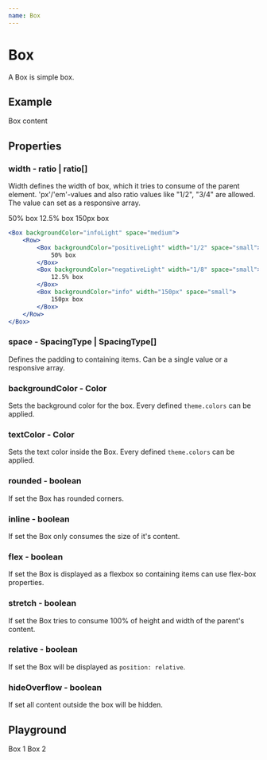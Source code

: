 ```yaml
---
name: Box
---
```



# Box

A Box is simple box. 

## Example

<Box space="medium" backgroundColor="infoLight">
    Box content
</Box>

## Properties

### width - ratio | ratio[]

Width defines the width of box, which it tries to consume of the parent element. 'px'/'em'-values and also ratio values like "1/2", "3/4" are allowed. The value can set as a responsive array.

<Box backgroundColor="infoLight" space="medium">
    <Row>
        <Box backgroundColor="positiveLight" width="1/2" space="small">
            50% box
        </Box>
        <Box backgroundColor="negativeLight" width="1/8" space="small">
            12.5% box
        </Box>
        <Box backgroundColor="info" width="150px" space="small">
            150px box
        </Box>
    </Row>
</Box>

```jsx
<Box backgroundColor="infoLight" space="medium">
    <Row>
        <Box backgroundColor="positiveLight" width="1/2" space="small">
            50% box
        </Box>
        <Box backgroundColor="negativeLight" width="1/8" space="small">
            12.5% box
        </Box>
        <Box backgroundColor="info" width="150px" space="small">
            150px box
        </Box>
    </Row>
</Box>
```

### space - SpacingType | SpacingType[]

Defines the padding to containing items. Can be a single value or a responsive array.

### backgroundColor - Color

Sets the background color for the box. Every defined `theme.colors` can be applied.

### textColor - Color

Sets the text color inside the Box. Every defined `theme.colors` can be applied.

### rounded - boolean

If set the Box has rounded corners.

### inline - boolean

If set the Box only consumes the size of it's content.

### flex - boolean

If set the Box is displayed as a flexbox so containing items can use flex-box properties.

### stretch - boolean

If set the Box tries to consume 100% of height and width of the parent's content.

### relative - boolean

If set the Box will be displayed as `position: relative`.

### hideOverflow - boolean

If set all content outside the box will be hidden.

## Playground

<Playground>
    <Row itemSpace="medium">
        <Box backgroundColor="positiveLight" space="small" width="1/2">
            Box 1
        </Box>
        <Box backgroundColor="negativeLight" space="small" rounded width={["1/2","1/4"]}>
            Box 2
        </Box>
    </Row>
</Playground>